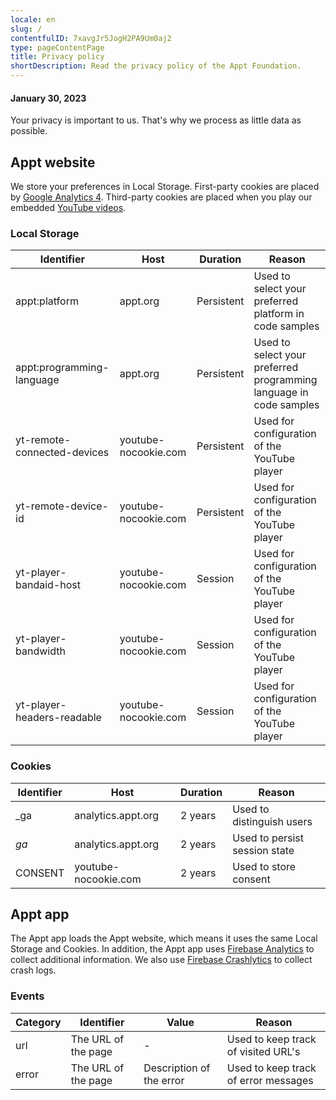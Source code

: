 ```yaml
---
locale: en
slug: /
contentfulID: 7xavgJr5JogH2PA9Um0aj2
type: pageContentPage
title: Privacy policy
shortDescription: Read the privacy policy of the Appt Foundation.
---
```


#### January 30, 2023

Your privacy is important to us. That's why we process as little data as possible.

## Appt website

We store your preferences in Local Storage. First-party cookies are placed by [Google Analytics 4](https://support.google.com/analytics/answer/12017362?hl=en). Third-party cookies are placed when you play our embedded [YouTube videos](https://policies.google.com/technologies/cookies?hl=en).

### Local Storage

| Identifier | Host | Duration | Reason |
| --- | --- | --- | --- |
| appt:platform | appt.org | Persistent | Used to select your preferred platform in code samples |
| appt:programming-language | appt.org | Persistent | Used to select your preferred programming language in code samples |
| yt-remote-connected-devices | youtube-nocookie.com | Persistent | Used for configuration of the YouTube player |
| yt-remote-device-id | youtube-nocookie.com | Persistent | Used for configuration of the YouTube player |
| yt-player-bandaid-host | youtube-nocookie.com | Session | Used for configuration of the YouTube player |
| yt-player-bandwidth | youtube-nocookie.com | Session | Used for configuration of the YouTube player |
| yt-player-headers-readable | youtube-nocookie.com | Session | Used for configuration of the YouTube player |

### Cookies

| Identifier | Host | Duration | Reason |
| --- | --- | --- | --- |
| _ga | analytics.appt.org | 2 years | Used to distinguish users |
| _ga_<container-id> | analytics.appt.org | 2 years | Used to persist session state |
| CONSENT | youtube-nocookie.com | 2 years | Used to store consent |

## Appt app

The Appt app loads the Appt website, which means it uses the same Local Storage and Cookies. In addition, the Appt app uses [Firebase Analytics](https://firebase.google.com/docs/analytics) to collect additional information. We also use [Firebase Crashlytics](https://firebase.google.com/docs/crashlytics) to collect crash logs.

### Events

| Category | Identifier | Value | Reason |
| --- | --- | --- | --- |
| url | The URL of the page | - | Used to keep track of visited URL's |
| error | The URL of the page | Description of the error | Used to keep track of error messages |